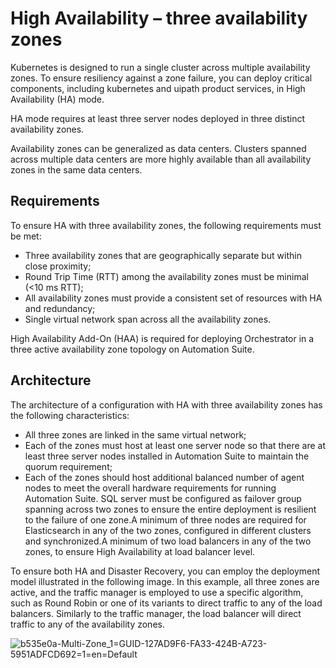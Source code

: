 ﻿# High Availability – three availability zones

Kubernetes is designed to run a single cluster across multiple availability zones. To ensure resiliency against a zone failure, you can deploy critical components, including kubernetes and uipath product services, in High Availability (HA) mode.

HA mode requires at least three server nodes deployed in three distinct availability zones.

Availability zones can be generalized as data centers. Clusters spanned across multiple data centers are more highly available than all availability zones in the same data centers.

## Requirements

To ensure HA with three availability zones, the following requirements must be met:

* Three availability zones that are geographically separate but within close proximity;
* Round Trip Time (RTT) among the availability zones must be minimal (<10 ms RTT);
* All availability zones must provide a consistent set of resources with HA and redundancy;
* Single virtual network span across all the availability zones.

High Availability Add-On (HAA) is required for deploying Orchestrator in a three active availability zone topology on Automation Suite.


## Architecture

The architecture of a configuration with HA with three availability zones has the following characteristics:

* All three zones are linked in the same virtual network;
* Each of the zones must host at least one server node so that there are at least three server nodes installed in Automation Suite to maintain the quorum requirement;
* Each of the zones should host additional balanced
                number of agent nodes to meet the overall hardware requirements for running
                Automation Suite. SQL server must be
                            configured as failover group spanning across two zones to ensure the
                            entire deployment is resilient to the failure of one zone.A minimum of three nodes
                            are required for Elasticsearch in any of the two zones, configured in
                            different clusters and synchronized.A minimum of two load
                            balancers in any of the two zones, to ensure High Availability at load
                            balancer level.

To ensure both HA and Disaster Recovery, you can employ the deployment model illustrated in the following image. In this example, all three zones are active, and the traffic manager is employed to use a specific algorithm, such as Round Robin or one of its variants to direct traffic to any of the load balancers. Similarly to the traffic manager, the load balancer will direct traffic to any of the availability zones.

![b535e0a-Multi-Zone_1=GUID-127AD9F6-FA33-424B-A723-5951ADFCD692=1=en=Default](/images/b535e0a-Multi-Zone_1=GUID-127AD9F6-FA33-424B-A723-5951ADFCD692=1=en=Default.png)

